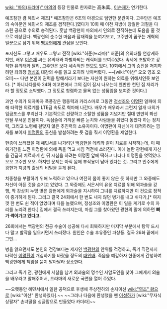 [[wiki: "마의(드라마)" 마의]]의 등장 인물로 한자로는 高朱萬., [[이순재]]가 연기한다.

예조참판 겸 혜민서 제조[* 예조참판은 6조의 아경으로 엄연한 문관이다. 고주만은 예조의 속아문인 혜민서의 제조를 겸직한다.]였다가 10회 때 이천 지방에 창궐한 괴질을 다스린 공으로 수의로 승격된다. 훗날 백광현이 마의에서 인의로 전직하는데 도움을 줄 것으로 예상된다. 백광현의 순수한 마음과 잠재력을 눈여겨보고, 고주만이 꿈꾸는 개혁의 일꾼으로 삼기 위해 [[백광현]]에게 관심을 보인다. 

포지션도 그렇고 배우도 그렇고 전작 [wiki:"허준(드라마)" 허준]의 유의태를 연상케하지만, 배우 [[이순재]] 씨는 유의태와 차별화되는 캐릭터를 보여주었다. 속세에 초탈하고 강직한 유의태와 달리, 고주만은 보다 세속적인 면모도 있다. 10회에서 그의 승진을 저지하려던 좌의정 [[정성조]] 대감의 수를 읽고 오히려 낚아버렸다. ~~[wiki:"이산" 오오 영조 오오!!]~~ 다만 본인이 권력을 탐해서라기 보다는 자신이 원하는 의료를 위해서인듯 보인다. [* 아니나다를까 24화 예고편에서 그의 집이 잠시 나오는데 웬만한 천민 집 저리가라 할 정도로 소박했다. 그 정도로 청렴하고 물욕 없는 성품임을 보여준 것이다.]

과연 수의가 되자마자 폭풍같은 행동력과 카리스마로 그동안 [[정성조]]와 [[이명환]] 일파에 의해 타락한 의료계를 LTE급 속도로 혁파해 나간다. 배우가 배우라서 그런지 일개 내의가 임금포스를 뿌리신다. 기본적으로 선량하고 소탈한 성품을 지녔지만 절대 만만히 봐선 안될 무서운 인물이다. 독심술에 가까운 빠른 눈치와 사람들을 쥐었다 놓았다 하는 정치력, 그리고 노령에 걸맞지 않은 추진력의 소유자이다. 이명환이 자신에게 대적하려는 낌새를 보이자 [[이명환]]의 출신을 발설하려는 듯 겁을 줘서 이명환을 제압한다.

현종이 쓰러졌을 때 혜민서를 나가려던 [[백광현]]을 데려와 같이 치료를 시작하는데, 이 때 위기감을 느낀 이명환에 의해 독을 먹고 시침 적전에 쓰러진다. 이에 놀란 광현에게 자신을 긴급히 치료하게 한 뒤 시침을 하려는 이명환 앞에 떡하고 나타나 이명환을 엿먹였다. 오오 고주만 오오. 하지만 문제는 아직 몸에 부작용이 남아 있다는 것. 그리고 인주에게 광현과 지녕의 출생의 비밀을 듣게 된다.

치종청을 부활하기 위해 노력하고 있으나 여전히 몸이 좋지 않은 듯 하지만 그 와중에도 자신이 아픈 것을 숨기고 있었다. 그 와중에도 서은서의 유옹 치료를 위해 외과술을 강행, 막 강상죄 누명 벗은 광현에게 외과술을 지시하여 그녀를 치료하지만 이 건으로 정적이 증가하게 된다. 그리고 결국 24회에서 한 번도 내지 않던 병가를 내고 쉬다가,[* 여지껏 한 번도 쉰 적이 없었다며 다들 놀랬으며, 정성조와 이명환은 이 일을 계기로 수의 자리를 노리려 한다.] 집에서 결국 쓰러지는데, 마침 그를 찾아왔던 광현의 말에 의하면 '''뼈가 썩어가고 있다고.''' 

26회에서는 백광현의 천공 수술이 성공해 다시 회복하지만 마지막 부분에서 탕약 드시다 말고 발작을 일으키면서 쓰러졌다. 원인은 수술 후유증인 파상풍. 결국 26화 끝에서 그만...

병을 앓으면서도 본인의 건강보다는 제자인 [[백광현]]의 안위를 걱정하고, 죽기 직전까지 타락한 [[이명환]]이 개심하기를 바랐을 정도의 [[대인배]]. 죽음을 예감하자 현종에게 간청하여 백광현에게 책임을 묻지 말아달라 상소한다.

그리고 죽기 전, 광현에게 서찰을 남겨 외과술의 명수인 사암도인을 찾아 그에게서 의술을 배우라고 말해주어서, 드라마의 새로운 국면을 열어 주었다.


~~오랫동안 혜민서에서 일한 공덕으로 후생에 주상전하의 손자이신 [[wiki:"영조" 왕]]으로 [wiki:"이산" 환생하였다].~~ ~~그러나 다음에 환생했을 땐 [[이성하]]가 [wiki:"무자식 상팔자" 손녀딸을 싱글맘으로 만들었다 카더라]~~
